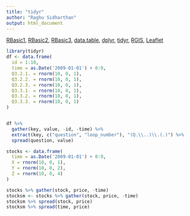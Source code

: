 ```yaml
---
title: "tidyr"
author: "Raghu Sidharthan"
output: html_document
---
```


[RBasic1](RBasic1),
[RBasic2](RBasic2),
[RBasic3](RBasic3),
[data.table](RDTable),
[dplyr](dplyr),
[tidyr](tidyr),
[RGIS](RGIS),
[Leaflet](Leaflet)

```r
library(tidyr)
df <- data.frame(
  id = 1:10,
  time = as.Date('2009-01-01') + 0:9,
  Q3.2.1. = rnorm(10, 0, 1),
  Q3.2.2. = rnorm(10, 0, 1),
  Q3.2.3. = rnorm(10, 0, 1),
  Q3.3.1. = rnorm(10, 0, 1),
  Q3.3.2. = rnorm(10, 0, 1),
  Q3.3.3. = rnorm(10, 0, 1)
)


df %>%
  gather(key, value, -id, -time) %>%
  extract(key, c("question", "loop_number"), "(Q.\\..)\\.(.)") %>%
  spread(question, value)

stocks <- data.frame(
  time = as.Date('2009-01-01') + 0:9,
  X = rnorm(10, 0, 1),
  Y = rnorm(10, 0, 2),
  Z = rnorm(10, 0, 4)
)

stocks %>% gather(stock, price, -time)
stocksm <- stocks %>% gather(stock, price, -time)
stocksm %>% spread(stock, price)
stocksm %>% spread(time, price)
```
